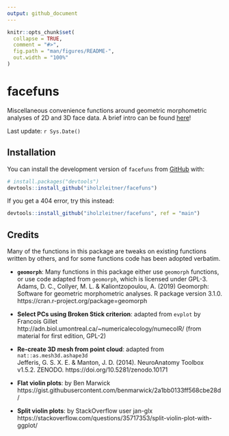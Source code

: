 ```yaml
---
output: github_document
---
```


<!-- README.md is generated from README.Rmd. Please edit that file -->

```r
knitr::opts_chunk$set(
  collapse = TRUE,
  comment = "#>",
  fig.path = "man/figures/README-",
  out.width = "100%"
)
```

# facefuns

<!-- badges: start -->
<!-- badges: end -->

Miscellaneous convenience functions around geometric morphometric analyses of 2D and 3D face data. A brief intro can be found [here](https://iholzleitner.github.io/facefuns/articles/facefuns.html)!

Last update: `r Sys.Date()`

## Installation

You can install the development version of `facefuns` from [GitHub](https://github.com) with:

``` r
# install.packages("devtools")
devtools::install_github("iholzleitner/facefuns")
```

If you get a 404 error, try this instead:

``` r
devtools::install_github("iholzleitner/facefuns", ref = "main")
```

## Credits
Many of the functions in this package are tweaks on existing functions written by others, and for some functions code has been adopted verbatim.

* __`geomorph`__: Many functions in this package either use `geomorph` functions, or use code adapted from `geomorph`, which is licensed under GPL-3.  
   Adams, D. C., Collyer, M. L. & Kaliontzopoulou, A. (2019) Geomorph: Software for geometric morphometric analyses. R package version 3.1.0. https://cran.r-project.org/package=geomorph

* __Select PCs using Broken Stick criterion__: adapted from `evplot` by Francois Gillet
  http://adn.biol.umontreal.ca/~numericalecology/numecolR/ (from material for first edition, GPL-2)

* __Re-create 3D mesh from point cloud__: adapted from `nat::as.mesh3d.ashape3d`  
  Jefferis, G. S. X. E. & Manton, J. D. (2014). NeuroAnatomy Toolbox v1.5.2. ZENODO. https://doi.org/10.5281/zenodo.10171
  
* __Flat violin plots__: by Ben Marwick  
  https://gist.githubusercontent.com/benmarwick/2a1bb0133ff568cbe28d/

* __Split violin plots__: by StackOverflow user jan-glx  
  https://stackoverflow.com/questions/35717353/split-violin-plot-with-ggplot/

